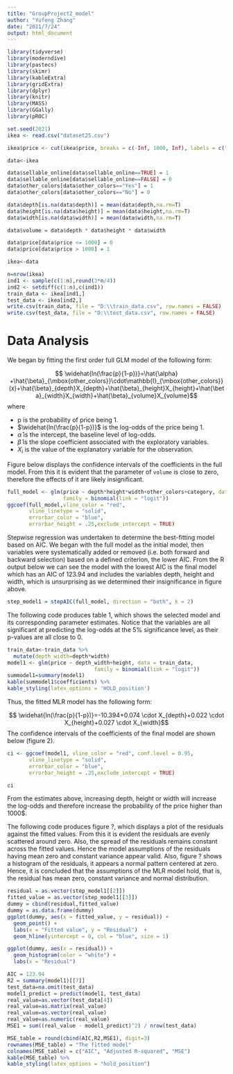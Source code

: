 ---
title: "GroupProject2_model"
author: "Yufeng Zhang"
date: "2021/7/24"
output: html_document
---

```{r libraries, echo = FALSE, warning = FALSE, message = FALSE}
library(tidyverse)
library(moderndive)
library(pastecs)
library(skimr)
library(kableExtra)
library(gridExtra)
library(dplyr)
library(knitr)
library(MASS)
library(GGally)
library(pROC)
```

``` {R data.processing}
set.seed(2021)
ikea <- read.csv("dataset25.csv")

ikea$price <- cut(ikea$price, breaks = c(-Inf, 1000, Inf), labels = c("0", "1"))

data<-ikea

data$sellable_online[data$sellable_online==TRUE] = 1
data$sellable_online[data$sellable_online==FALSE] = 0
data$other_colors[data$other_colors=="Yes"] = 1
data$other_colors[data$other_colors=="No"] = 0

data$depth[is.na(data$depth)] = mean(data$depth,na.rm=T)
data$height[is.na(data$height)] = mean(data$height,na.rm=T)
data$width[is.na(data$width)] = mean(data$width,na.rm=T)

data$volume = data$depth * data$height * data$width

data$price[data$price <= 1000] = 0
data$price[data$price > 1000] = 1

ikea<-data

n=nrow(ikea)
ind1 <- sample(c(1:n),round(3*n/4))
ind2 <- setdiff(c(1:n),c(ind1))
train_data <- ikea[ind1,]
test_data <- ikea[ind2,]
write.csv(train_data, file = "D:\\train_data.csv", row.names = FALSE)
write.csv(test_data, file = "D:\\test_data.csv", row.names = FALSE)
```

# Data Analysis {#sec:DA}

We began by fitting the first order full GLM model of the following form:

$$ \widehat{ln(\frac{p}{1-p})}=\hat{\alpha} +\hat{\beta}_{\mbox{other_colors}}\cdot\mathbb{I}_{\mbox{other_colors}}(x)+\hat{\beta}_{depth}X_{depth}+\hat{\beta}_{height}X_{height}+\hat{\beta}_{width}X_{width}+\hat{\beta}_{volume}X_{volume}$$
where

* p is the probability of price being 1.
* $\widehat{ln(\frac{p}{1-p})}$ is the log-odds of the price being 1.
* $\hat{\alpha}$ is the intercept, the baseline level of log-odds.
* $\hat{\beta}$ is the slope coefficient associated with the exploratory variables.
* $X_i$ is the value of the explanatory variable for the observation.

Figure below displays the confidence intervals of the coefficients in the full model. From this it is evident that the parameter of `volume` is close to zero, therefore the effects of it are likely insignificant.

``` {R fullmodel, echo=TRUE, eval=TRUE, out.width = '80%', fig.align = "center", fig.pos = 'H'}
full_model <- glm(price ~ depth*height*width+other_colors+category, data = train_data, 
                  family = binomial(link = "logit"))
ggcoef(full_model,vline_color = "red",
       vline_linetype = "solid",
       errorbar_color = "blue",
       errorbar_height = .25,exclude_intercept = TRUE)
```

Stepwise regression was undertaken to determine the best-fitting model based on AIC. We began with the full model as the initial model, then variables were systematically added or removed (i.e. both forward and backward selection) based on a defined criterion, the lower AIC. From the R output below we can see the model with the lowest AIC is the final model which has an AIC of 123.94 and includes the variables depth, height and width, which is unsurprising as we determined their insignificance in figure above.

```{r stepwise, echo = TRUE, eval= TRUE, warning=FALSE, message=FALSE}
step_model1 = stepAIC(full_model, direction = "both", k = 2)
```

The following code produces table 1, which shows the selected model and its corresponding parameter estimates. Notice that the variables are all significant at predicting the log-odds at the 5% significance level, as their p-values are all close to 0.

```{r newmodel, echo = TRUE, eval= TRUE, warning=FALSE, message=FALSE}
train_data<-train_data %>%
  mutate(depth_width=depth*width)
model1 <- glm(price ~ depth_width+height, data = train_data, 
                            family = binomial(link = "logit"))
summodel1=summary(model1)
kable(summodel1$coefficients) %>%
kable_styling(latex_options = 'HOLD_position')
```

Thus, the fitted MLR model has the following form:

$$ \widehat{ln(\frac{p}{1-p})}=-10.394+0.074 \cdot X_{depth}+0.022 \cdot X_{height}+0.027 \cdot X_{width}$$
The confidence intervals of the coefficients of the final model are shown below (figure 2).

``` {R ci_final_model}

ci <- ggcoef(model1, vline_color = "red", conf.level = 0.95,
       vline_linetype = "solid",
       errorbar_color = "blue",
       errorbar_height = .25,exclude_intercept = TRUE)

ci
```

From the estimates above, increasing depth, height or width will increase the log-odds and therefore increase the probability of the price higher than 1000$. 

The following code produces figure ?, which displays a plot of the residuals against the fitted values. From this it is evident the residuals are evenly scattered around zero. Also, the spread of the residuals remains constant across the fitted values. Hence the model assumptions of the residuals having mean zero and constant variance appear valid. Also, figure ? shows a histogram of the residuals, it appears a normal pattern centered at zero. Hence, it is concluded that the assumptions of the MLR model hold, that is, the residual has mean zero, constant variance and normal distribution.

```{r residual, echo = TRUE, out.width = '80%', fig.align = "center", fig.pos = 'H'}

residual = as.vector(step_model1[[2]])
fitted_value = as.vector(step_model1[[3]])
dummy = cbind(residual,fitted_value)
dummy = as.data.frame(dummy)
ggplot(dummy, aes(x = fitted_value, y = residual)) +
  geom_point() +
  labs(x = "Fitted value", y = "Residual")  +
  geom_hline(yintercept = 0, col = "blue", size = 1)
```

```{r hist, echo = TRUE, out.width = '80%', fig.align = "center", fig.pos = 'H'}
ggplot(dummy, aes(x = residual)) +
  geom_histogram(color = "white") +
  labs(x = "Residual")
```

```{r all, echo = TRUE}
AIC = 123.94
R2 = summary(model1)[[7]]
test_data=na.omit(test_data)
model1_predict = predict(model1, test_data)
real_value=as.vector(test_data[4])
real_value=as.matrix(real_value)
real_value=as.vector(real_value)
real_value=as.numeric(real_value)
MSE1 = sum((real_value - model1_predict)^2) / nrow(test_data)

MSE_table = round(cbind(AIC,R2,MSE1), digit=3)
rownames(MSE_table) = "The fitted model"
colnames(MSE_table) = c("AIC", "Adjusted R-squared", "MSE")
kable(MSE_table) %>%
kable_styling(latex_options = "hold_position")
```
